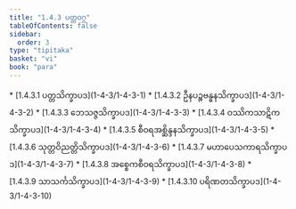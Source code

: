 ```yaml
---
title: "1.4.3 ပတ္တဝဂ္ဂ"
tableOfContents: false
sidebar:
  order: 3
type: "tipitaka"
basket: "vi"
book: "para"
---
```



<DynamicBreadcrumb />



<TableOfContents book="para" section="1.4.3">
* [1.4.3.1 ပတ္တသိက္ခာပဒ](1-4-3/1-4-3-1)
* [1.4.3.2 ဦနပဉ္စဗန္ဓနသိက္ခာပဒ](1-4-3/1-4-3-2)
* [1.4.3.3 ဘေသဇ္ဇသိက္ခာပဒ](1-4-3/1-4-3-3)
* [1.4.3.4 ဝဿိကသာဋိကသိက္ခာပဒ](1-4-3/1-4-3-4)
* [1.4.3.5 စီဝရအစ္ဆိန္ဒနသိက္ခာပဒ](1-4-3/1-4-3-5)
* [1.4.3.6 သုတ္တဝိညတ္တိသိက္ခာပဒ](1-4-3/1-4-3-6)
* [1.4.3.7 မဟာပေသကာရသိက္ခာပဒ](1-4-3/1-4-3-7)
* [1.4.3.8 အစ္စေကစီဝရသိက္ခာပဒ](1-4-3/1-4-3-8)
* [1.4.3.9 သာသင်္ကသိက္ခာပဒ](1-4-3/1-4-3-9)
* [1.4.3.10 ပရိဏတသိက္ခာပဒ](1-4-3/1-4-3-10)
</TableOfContents>